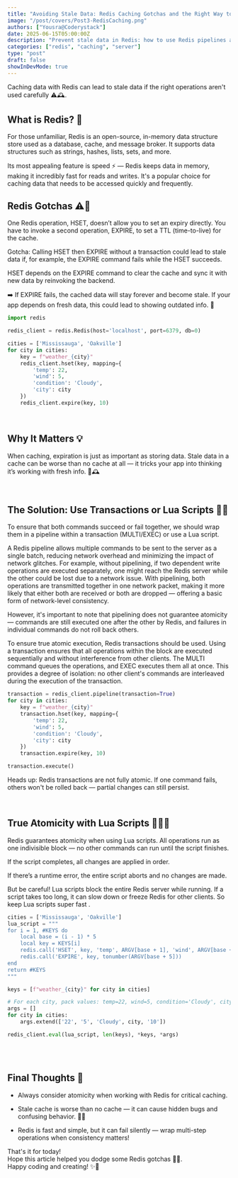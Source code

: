 ```yaml
---
title: "Avoiding Stale Data: Redis Caching Gotchas and the Right Way to Use Pipelines"
image: "/post/covers/Post3-RedisCaching.png"
authors: ["Yousra@Coderystack"]
date: 2025-06-15T05:00:00Z
description: "Prevent stale data in Redis: how to use Redis pipelines and transactions effectively when using redis as caching layer"
categories: ["redis", "caching", "server"]
type: "post"
draft: false
showInDevMode: true
---
```


Caching data with Redis can lead to stale data if the right operations aren't used carefully ⚠️🕰️.

## What is Redis? 🚀
For those unfamiliar, Redis is an open-source, in-memory data structure store used as a database, cache, and message broker. It supports data structures such as strings, hashes, lists, sets, and more.

Its most appealing feature is speed ⚡ — Redis keeps data in memory, making it incredibly fast for reads and writes. It's a popular choice for caching data that needs to be accessed quickly and frequently.

## Redis Gotchas ⚠️🐍
One Redis operation, HSET, doesn’t allow you to set an expiry directly. You have to invoke a second operation, EXPIRE, to set a TTL (time-to-live) for the cache.

Gotcha: Calling HSET then EXPIRE without a transaction could lead to stale data if, for example, the EXPIRE command fails while the HSET succeeds.

HSET depends on the EXPIRE command to clear the cache and sync it with new data by reinvoking the backend.

➡️ If EXPIRE fails, the cached data will stay forever and become stale. If your app depends on fresh data, this could lead to showing outdated info. 😬

```python
import redis

redis_client = redis.Redis(host='localhost', port=6379, db=0)

cities = ['Mississauga', 'Oakville']
for city in cities:
    key = f"weather_{city}"
    redis_client.hset(key, mapping={
        'temp': 22,
        'wind': 5,
        'condition': 'Cloudy',
        'city': city
    })
    redis_client.expire(key, 10)
```

 

## Why It Matters 💡
When caching, expiration is just as important as storing data. Stale data in a cache can be worse than no cache at all — it tricks your app into thinking it’s working with fresh info. 🚫🕰️



 

## The Solution: Use Transactions or Lua Scripts 🔐🐉
To ensure that both commands succeed or fail together, we should wrap them in a pipeline within a transaction (MULTI/EXEC) or use a Lua script.

A Redis pipeline allows multiple commands to be sent to the server as a single batch, reducing network overhead and minimizing the impact of network 
glitches. For example, without pipelining, if two dependent write operations are executed separately, one might reach the Redis server while the other 
could be lost due to a network issue. With pipelining, both operations are transmitted together in one network packet, making it more likely 
that either both are received or both are dropped — offering a basic form of network-level consistency.

However, it's important to note that pipelining does not guarantee atomicity — commands are still executed one after the other by Redis, and 
failures in individual commands do not roll back others.

To ensure true atomic execution, Redis transactions should be used. Using a transaction ensures that all operations within the block are executed 
sequentially and without interference from other clients. The MULTI command queues the operations, and EXEC executes them all at once. This provides a 
degree of isolation: no other client's commands are interleaved during the execution of the transaction.

```python
transaction = redis_client.pipeline(transaction=True)
for city in cities:
    key = f"weather_{city}"
    transaction.hset(key, mapping={
        'temp': 22,
        'wind': 5,
        'condition': 'Cloudy',
        'city': city
    })
    transaction.expire(key, 10)

transaction.execute()
```

Heads up: Redis transactions are not fully atomic. If one command fails, others won't be rolled back — partial changes can still persist.

<br/>

## True Atomicity with Lua Scripts 🧙‍♂️✨
Redis guarantees atomicity when using Lua scripts. All operations run as one indivisible block — no other commands can run until the script finishes.

If the script completes, all changes are applied in order.

If there’s a runtime error, the entire script aborts and no changes are made.

But be careful! Lua scripts block the entire Redis server while running. If a script takes too long, it can slow down or freeze Redis for other clients. 
So keep Lua scripts super fast .

```python
cities = ['Mississauga', 'Oakville']
lua_script = """
for i = 1, #KEYS do
    local base = (i - 1) * 5
    local key = KEYS[i]
    redis.call('HSET', key, 'temp', ARGV[base + 1], 'wind', ARGV[base + 2], 'condition', ARGV[base + 3], 'city', ARGV[base + 4])
    redis.call('EXPIRE', key, tonumber(ARGV[base + 5]))
end
return #KEYS
"""

keys = [f"weather_{city}" for city in cities]

# For each city, pack values: temp=22, wind=5, condition='Cloudy', city=city, expire=10
args = []
for city in cities:
    args.extend(['22', '5', 'Cloudy', city, '10'])

redis_client.eval(lua_script, len(keys), *keys, *args)
```

<br/><br/>

## Final Thoughts  💭
- Always consider atomicity when working with Redis for critical caching.

- Stale cache is worse than no cache — it can cause hidden bugs and confusing behavior. 🕵️‍♂️

- Redis is fast and simple, but it can fail silently — wrap multi-step operations when consistency matters!


That's it for today!<br/>
Hope this article helped you dodge some Redis gotchas 🧠💥.<br/>
Happy coding and creating! ✨🚀
